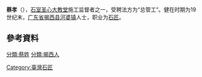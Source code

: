 {{Refimprove|time=2008-11-08}}
'''蔡孝'''（{{bd|?年||?年||catIdx=}}），[[石室圣心大教堂|石室圣心大教堂]]施工监督者之一，受聘法方为“总管工”。健在时期为19世纪末，[[广东省|广东省]][[揭西县|揭西县]][[河婆镇|河婆镇]]人士，职业为[[石匠|石匠]]。

==參考資料==
{{cite book |author=吴绿星 |authorlink= |coauthors=杨柳 |title=《[[羊城后视镜|羊城后视镜]]》 |publisher=广东人民出版社 |location=[[广州|广州]] |isbn=7-218-04674-6 |date=2004年9月}}

[[分類:蔡姓|分類:蔡姓]]
[[分類:揭西人|分類:揭西人]]
[[Category:臺灣石匠|Category:臺灣石匠]]